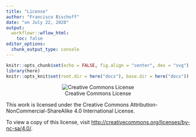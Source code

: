```yaml
---
title: "License"
author: "Francisco Bischoff"
date: "on July 22, 2020"
output:
  workflowr::wflow_html:
    toc: false
editor_options:
  chunk_output_type: console
---
```


```r
knitr::opts_chunk$set(echo = FALSE, fig.align = "center", dev = "svg")
library(here)
knitr::opts_knit$set(root.dir = here("docs"), base.dir = here("docs"))
```

<center>

![Creative Commons License](https://i.creativecommons.org/l/by-nc-sa/4.0/88x31.png)

</center>

This work is licensed under the Creative Commons Attribution-NonCommercial-ShareAlike 4.0 International License.

To view a copy of this license, visit <http://creativecommons.org/licenses/by-nc-sa/4.0/>.
